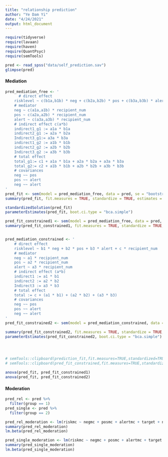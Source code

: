 ```yaml
---
title: "relationship prediction"
author: "Ye Dam Yi"
date: "4/24/2021"
output: html_document
---
```


```r
require(tidyverse)
require(lavaan)
require(haven)
require(QuantPsyc)
require(semTools)
```


```r
pred <- read_spss("data/self_prediction.sav")
glimpse(pred)

```
#### Mediation
```r

pred_mediation_free <- '
      # direct effect
    risklevel ~ c(b1a,b1b) * neg + c(b2a,b2b) * pos + c(b3a,b3b) * alert + c(c1,c2) * recipient_num
    # mediator
    neg ~ c(a1a,a1b) * recipient_num
    pos ~ c(a2a,a2b) * recipient_num
    alert ~ c(a3a,a3b) * recipient_num
    # indirect effect c(a*b)
    indirect1_g1 := a1a * b1a
    indirect2_g1 := a2a * b2a
    Indirect3_g1:= a3a * b3a
    indirect1_g2 := a1b * b1b
    indirect2_g2 := a2b * b2b
    Indirect3_g2 := a3b * b3b
    # total effect
    total_g1:= c1 + a1a * b1a + a2a * b2a + a3a * b3a
    total_g2:= c2 + a1b * b1b + a2b * b2b + a3b * b3b
    # covariances
    neg ~~ pos
    pos ~~ alert
    neg ~~ alert
'
pred_fit <- sem(model = pred_mediation_free, data = pred, se = "bootstrap", bootstrap = 5000, group = "group")
summary(pred_fit, fit.measures = TRUE, standardize = TRUE, estimates = TRUE, rsquare = TRUE)

standardizedSolution(pred_fit)
parameterEstimates(pred_fit, boot.ci.type = "bca.simple")

pred_fit_constrained1 <- sem(model = pred_mediation_free, data = pred, se = "bootstrap", bootstrap = 5000, group = "group", group.equal = c("intercepts", "regressions"))
summary(pred_fit_constrained1, fit.measures = TRUE, standardize = TRUE, estimates = TRUE, rsquare = TRUE)


pred_mediation_constrained <- '
    # direct effect
    risklevel ~ b1 * neg + b2 * pos + b3 * alert + c * recipient_num
    # mediator
    neg ~ a1 * recipient_num
    pos ~ a2 * recipient_num
    alert ~ a3 * recipient_num
    # indirect effect (a*b)
    indirect1 := a1 * b1
    indirect2 := a2 * b2
    Indirect3 := a3 * b3
    # total effect
    total := c + (a1 * b1) + (a2 * b2) + (a3 * b3)
    # covariances
    neg ~~ pos
    pos ~~ alert
    neg ~~ alert
'
pred_fit_constrained2 <- sem(model = pred_mediation_constrained, data = pred, se = "bootstrap", bootstrap = 5000, group = "group", group.equal = c("intercepts", "regressions"))

summary(pred_fit_constrained2, fit.measures = TRUE, standardize = TRUE, estimates = TRUE, rsquare = TRUE)
parameterEstimates(pred_fit_constrained2, boot.ci.type = "bca.simple")




# semTools::clipboard(prediction_fit,fit.measures=TRUE,standardized=TRUE, rsquare = TRUE)
# semTools::clipboard(pred_fit_constrained,fit.measures=TRUE,standardized=TRUE, rsquare = TRUE)

anova(pred_fit, pred_fit_constrained1)
anova(pred_fit, pred_fit_constrained2)

```


#### Moderation
```r
pred_rel <- pred %>% 
  filter(group == 1)
pred_single <- pred %>% 
  filter(group == 2)

pred_rel_moderation <- lm(riskmc ~ negmc + posmc + alertmc + target + negint + posint + alertint, data = pred_rel)
summary(pred_rel_moderation)
lm.beta(pred_rel_moderation)

pred_single_moderation <- lm(riskmc ~ negmc + posmc + alertmc + target + negint + posint + alertint, data = pred_single)
summary(pred_single_moderation)
lm.beta(pred_single_moderation)
```